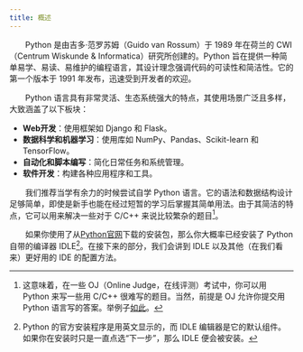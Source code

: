 ```yaml
---
title: 概述
---
```


&emsp;&emsp;Python 是由吉多·范罗苏姆（Guido van Rossum）于 1989 年在荷兰的 CWI（Centrum Wiskunde & Informatica）研究所创建的。Python 旨在提供一种简单易学、易读、易维护的编程语言，其设计理念强调代码的可读性和简洁性。它的第一个版本于 1991 年发布，迅速受到开发者的欢迎。

&emsp;&emsp;Python 语言具有非常灵活、生态系统强大的特点，其使用场景广泛且多样，大致涵盖了以下板块：

- **Web开发**：使用框架如 Django 和 Flask。
- **数据科学和机器学习**：使用库如 NumPy、Pandas、Scikit-learn 和 TensorFlow。
- **自动化和脚本编写**：简化日常任务和系统管理。
- **软件开发**：构建各种应用程序和工具。

&emsp;&emsp;我们推荐当学有余力的时候尝试自学 Python 语言。它的语法和数据结构设计足够简单，即使是新手也能在经过短暂的学习后掌握其简单用法。由于其简洁的特点，它可以用来解决一些对于 C/C++ 来说比较繁杂的题目[^1]。

&emsp;&emsp;如果你使用了从[Python官网](https://python.org)下载的安装包，那么你大概率已经安装了 Python 自带的编译器 IDLE[^2]。在接下来的部分，我们会讲到 IDLE 以及其他（在我们看来）更好用的 IDE 的配置方法。

[^1]: 这意味着，在一些 OJ（Online Judge，在线评测）考试中，你可以用 Python 来写一些用 C/C++ 很难写的题目。当然，前提是 OJ 允许你提交用 Python 语言写的答案。举例子[如此](cheat)。

[^2]: Python 的官方安装程序是用英文显示的，而 IDLE 编辑器是它的默认组件。如果你在安装时只是一直点选“下一步”，那么 IDLE 便会被安装。
